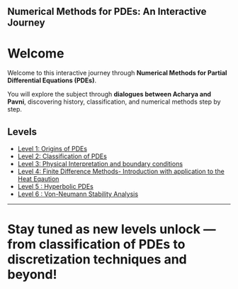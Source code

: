 
Numerical Methods for PDEs: An Interactive Journey
---

# Welcome

Welcome to this interactive journey through **Numerical Methods for Partial Differential Equations (PDEs)**.  

You will explore the subject through **dialogues between Acharya and Pavni**, discovering history, classification, and numerical methods step by step.

## Levels

- [Level 1: Origins of PDEs](chapters/level1_history_pdes.qmd)
- [Level 2: Classification of PDEs](chapters/Level2_classification_pdes.qmd)
- [Level 3: Physical Interpretation and boundary conditions](chapters/level3_PDE_BCs.qmd)
- [Level 4: Finite Difference Methods- Introduction with application to the Heat Eqaution](chapters/level4_finite_differences.qmd)
- [Level 5 : Hyperbolic PDEs](chapters/level5_Wave_Equation.qmd)
- [Level 6 : Von-Neumann Stability Analysis](chapters/level6_von_neumann.qmd)

---

Stay tuned as new levels unlock — from classification of PDEs to discretization techniques and beyond!
=======

